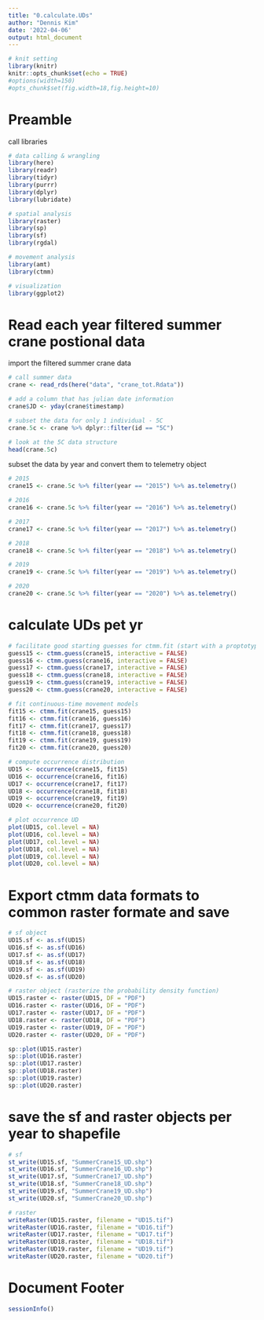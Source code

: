 ---
title: "0.calculate.UDs"
author: "Dennis Kim"
date: '2022-04-06'
output: html_document
---

```{r setup, include=FALSE}
# knit setting
library(knitr)
knitr::opts_chunk$set(echo = TRUE)
#options(width=150)
#opts_chunk$set(fig.width=18,fig.height=10)
```

# Preamble 

call libraries
```{r packages, message =FALSE, warning = FALSE}
# data calling & wrangling 
library(here)
library(readr)
library(tidyr)
library(purrr)
library(dplyr)
library(lubridate)

# spatial analysis 
library(raster)
library(sp)
library(sf)
library(rgdal)

# movement analysis 
library(amt)
library(ctmm)

# visualization
library(ggplot2)
```

# Read each year filtered summer crane postional data 

import the filtered summer crane data
```{r import per yr data}
# call summer data 
crane <- read_rds(here("data", "crane_tot.Rdata"))

# add a column that has julian date information 
crane$JD <- yday(crane$timestamp)

# subset the data for only 1 individual - 5C
crane.5c <- crane %>% dplyr::filter(id == "5C")

# look at the 5C data structure 
head(crane.5c)
```

subset the data by year and convert them to telemetry object
```{r subset per yr}
# 2015
crane15 <- crane.5c %>% filter(year == "2015") %>% as.telemetry()

# 2016
crane16 <- crane.5c %>% filter(year == "2016") %>% as.telemetry()

# 2017
crane17 <- crane.5c %>% filter(year == "2017") %>% as.telemetry()

# 2018
crane18 <- crane.5c %>% filter(year == "2018") %>% as.telemetry()

# 2019
crane19 <- crane.5c %>% filter(year == "2019") %>% as.telemetry()

# 2020 
crane20 <- crane.5c %>% filter(year == "2020") %>% as.telemetry()
```

# calculate UDs pet yr 
```{r calculate UDs}
# facilitate good starting guesses for ctmm.fit (start with a proptotype hypothesis)
guess15 <- ctmm.guess(crane15, interactive = FALSE) 
guess16 <- ctmm.guess(crane16, interactive = FALSE) 
guess17 <- ctmm.guess(crane17, interactive = FALSE) 
guess18 <- ctmm.guess(crane18, interactive = FALSE) 
guess19 <- ctmm.guess(crane19, interactive = FALSE) 
guess20 <- ctmm.guess(crane20, interactive = FALSE) 

# fit continuous-time movement models 
fit15 <- ctmm.fit(crane15, guess15)
fit16 <- ctmm.fit(crane16, guess16) 
fit17 <- ctmm.fit(crane17, guess17)
fit18 <- ctmm.fit(crane18, guess18)
fit19 <- ctmm.fit(crane19, guess19)
fit20 <- ctmm.fit(crane20, guess20)

# compute occurrence distribution
UD15 <- occurrence(crane15, fit15)
UD16 <- occurrence(crane16, fit16)
UD17 <- occurrence(crane17, fit17)
UD18 <- occurrence(crane18, fit18)
UD19 <- occurrence(crane19, fit19)
UD20 <- occurrence(crane20, fit20)

# plot occurrence UD
plot(UD15, col.level = NA)
plot(UD16, col.level = NA)
plot(UD17, col.level = NA)
plot(UD18, col.level = NA)
plot(UD19, col.level = NA)
plot(UD20, col.level = NA)
```

# Export ctmm data formats to common raster formate and save 
```{r save data}
# sf object
UD15.sf <- as.sf(UD15)
UD16.sf <- as.sf(UD16)
UD17.sf <- as.sf(UD17)
UD18.sf <- as.sf(UD18)
UD19.sf <- as.sf(UD19)
UD20.sf <- as.sf(UD20)

# raster object (rasterize the probability density function)
UD15.raster <- raster(UD15, DF = "PDF")
UD16.raster <- raster(UD16, DF = "PDF")
UD17.raster <- raster(UD17, DF = "PDF")
UD18.raster <- raster(UD18, DF = "PDF")
UD19.raster <- raster(UD19, DF = "PDF")
UD20.raster <- raster(UD20, DF = "PDF")
```

```{r visualize the raster layers}
sp::plot(UD15.raster)
sp::plot(UD16.raster)
sp::plot(UD17.raster)
sp::plot(UD18.raster)
sp::plot(UD19.raster)
sp::plot(UD20.raster)
```


# save the sf and raster objects per year to shapefile
```{r save shapefile}
# sf
st_write(UD15.sf, "SummerCrane15_UD.shp")
st_write(UD16.sf, "SummerCrane16_UD.shp")
st_write(UD17.sf, "SummerCrane17_UD.shp")
st_write(UD18.sf, "SummerCrane18_UD.shp")
st_write(UD19.sf, "SummerCrane19_UD.shp")
st_write(UD20.sf, "SummerCrane20_UD.shp")

# raster
writeRaster(UD15.raster, filename = "UD15.tif")
writeRaster(UD16.raster, filename = "UD16.tif")
writeRaster(UD17.raster, filename = "UD17.tif")
writeRaster(UD18.raster, filename = "UD18.tif")
writeRaster(UD19.raster, filename = "UD19.tif")
writeRaster(UD20.raster, filename = "UD20.tif")
```

# Document Footer 
```{r session info}
sessionInfo()
```